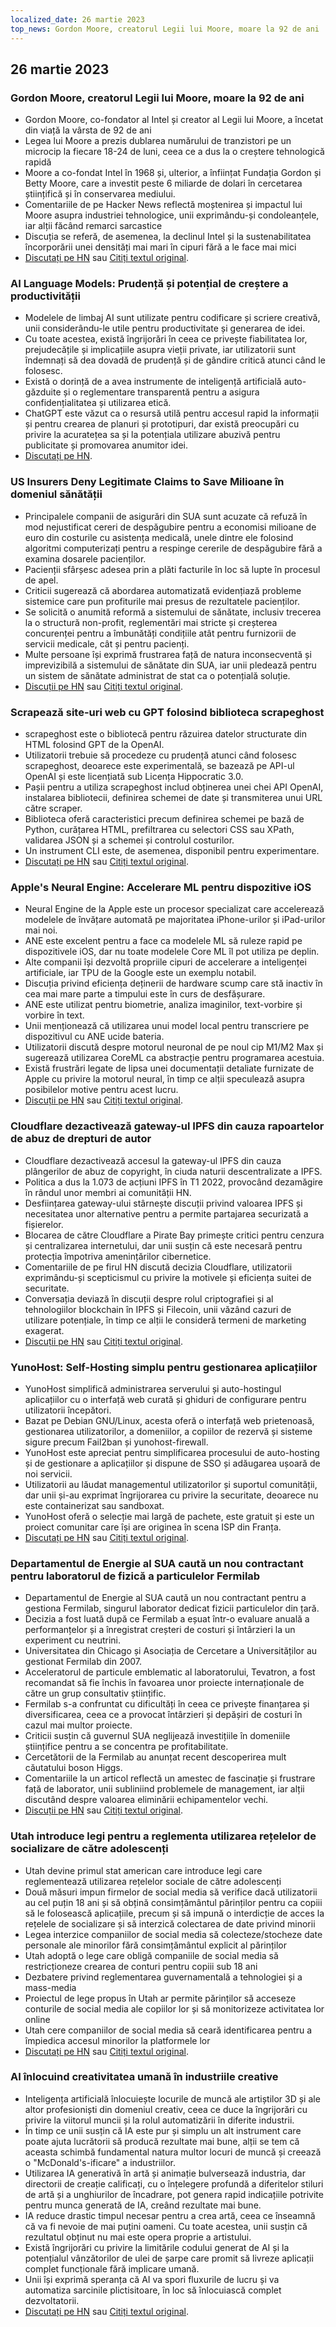 ```yaml
---
localized_date: 26 martie 2023
top_news: Gordon Moore, creatorul Legii lui Moore, moare la 92 de ani
---
```










<CallToAction />

<Steps>

## 26 martie 2023

### Gordon Moore, creatorul Legii lui Moore, moare la 92 de ani

- Gordon Moore, co-fondator al Intel și creator al Legii lui Moore, a încetat din viață la vârsta de 92 de ani
- Legea lui Moore a prezis dublarea numărului de tranzistori pe un microcip la fiecare 18-24 de luni, ceea ce a dus la o creștere tehnologică rapidă
- Moore a co-fondat Intel în 1968 și, ulterior, a înființat Fundația Gordon și Betty Moore, care a investit peste 6 miliarde de dolari în cercetarea științifică și în conservarea mediului.
- Comentariile de pe Hacker News reflectă moștenirea și impactul lui Moore asupra industriei tehnologice, unii exprimându-și condoleanțele, iar alții făcând remarci sarcastice
- Discuția se referă, de asemenea, la declinul Intel și la sustenabilitatea încorporării unei densități mai mari în cipuri fără a le face mai mici
- [Discutați pe HN](http://news.ycombinator.com/item?id=35297420) sau [Citiți textul original](https://www.moore.org/article-detail?newsUrlName=in-memoriam-gordon-moore-1929-2023).

### AI Language Models: Prudență și potențial de creștere a productivității

- Modelele de limbaj AI sunt utilizate pentru codificare și scriere creativă, unii considerându-le utile pentru productivitate și generarea de idei.
- Cu toate acestea, există îngrijorări în ceea ce privește fiabilitatea lor, prejudecățile și implicațiile asupra vieții private, iar utilizatorii sunt îndemnați să dea dovadă de prudență și de gândire critică atunci când le folosesc.
- Există o dorință de a avea instrumente de inteligență artificială auto-găzduite și o reglementare transparentă pentru a asigura confidențialitatea și utilizarea etică.
- ChatGPT este văzut ca o resursă utilă pentru accesul rapid la informații și pentru crearea de planuri și prototipuri, dar există preocupări cu privire la acuratețea sa și la potențiala utilizare abuzivă pentru publicitate și promovarea anumitor idei.
- [Discutați pe HN](http://news.ycombinator.com/item?id=35299071).

### US Insurers Deny Legitimate Claims to Save Milioane în domeniul sănătății

- Principalele companii de asigurări din SUA sunt acuzate că refuză în mod nejustificat cereri de despăgubire pentru a economisi milioane de euro din costurile cu asistența medicală, unele dintre ele folosind algoritmi computerizați pentru a respinge cererile de despăgubire fără a examina dosarele pacienților.
- Pacienții sfârșesc adesea prin a plăti facturile în loc să lupte în procesul de apel.
- Criticii sugerează că abordarea automatizată evidențiază probleme sistemice care pun profiturile mai presus de rezultatele pacienților.
- Se solicită o anumită reformă a sistemului de sănătate, inclusiv trecerea la o structură non-profit, reglementări mai stricte și creșterea concurenței pentru a îmbunătăți condițiile atât pentru furnizorii de servicii medicale, cât și pentru pacienți.
- Multe persoane își exprimă frustrarea față de natura inconsecventă și imprevizibilă a sistemului de sănătate din SUA, iar unii pledează pentru un sistem de sănătate administrat de stat ca o potențială soluție.
- [Discuții pe HN](http://news.ycombinator.com/item?id=35304017) sau [Citiți textul original](https://www.propublica.org/article/cigna-pxdx-medical-health-insurance-rejection-claims).

### Scrapează site-uri web cu GPT folosind biblioteca scrapeghost

- scrapeghost este o bibliotecă pentru răzuirea datelor structurate din HTML folosind GPT de la OpenAI.
- Utilizatorii trebuie să procedeze cu prudență atunci când folosesc scrapeghost, deoarece este experimentală, se bazează pe API-ul OpenAI și este licențiată sub Licența Hippocratic 3.0.
- Pașii pentru a utiliza scrapeghost includ obținerea unei chei API OpenAI, instalarea bibliotecii, definirea schemei de date și transmiterea unui URL către scraper.
- Biblioteca oferă caracteristici precum definirea schemei pe bază de Python, curățarea HTML, prefiltrarea cu selectori CSS sau XPath, validarea JSON și a schemei și controlul costurilor.
- Un instrument CLI este, de asemenea, disponibil pentru experimentare.
- [Discutați pe HN](http://news.ycombinator.com/item?id=35305655) sau [Citiți textul original](https://jamesturk.github.io/scrapeghost/).

### Apple's Neural Engine: Accelerare ML pentru dispozitive iOS

- Neural Engine de la Apple este un procesor specializat care accelerează modelele de învățare automată pe majoritatea iPhone-urilor și iPad-urilor mai noi.
- ANE este excelent pentru a face ca modelele ML să ruleze rapid pe dispozitivele iOS, dar nu toate modelele Core ML îl pot utiliza pe deplin.
- Alte companii își dezvoltă propriile cipuri de accelerare a inteligenței artificiale, iar TPU de la Google este un exemplu notabil.
- Discuția privind eficiența deținerii de hardware scump care stă inactiv în cea mai mare parte a timpului este în curs de desfășurare.
- ANE este utilizat pentru biometrie, analiza imaginilor, text-vorbire și vorbire în text.
- Unii menționează că utilizarea unui model local pentru transcriere pe dispozitivul cu ANE ucide bateria.
- Utilizatorii discută despre motorul neuronal de pe noul cip M1/M2 Max și sugerează utilizarea CoreML ca abstracție pentru programarea acestuia.
- Există frustrări legate de lipsa unei documentații detaliate furnizate de Apple cu privire la motorul neural, în timp ce alții speculează asupra posibilelor motive pentru acest lucru.
- [Discuții pe HN](http://news.ycombinator.com/item?id=35301447) sau [Citiți textul original](https://github.com/hollance/neural-engine).

### Cloudflare dezactivează gateway-ul IPFS din cauza rapoartelor de abuz de drepturi de autor

- Cloudflare dezactivează accesul la gateway-ul IPFS din cauza plângerilor de abuz de copyright, în ciuda naturii descentralizate a IPFS.
- Politica a dus la 1.073 de acțiuni IPFS în T1 2022, provocând dezamăgire în rândul unor membri ai comunității HN.
- Desființarea gateway-ului stârnește discuții privind valoarea IPFS și necesitatea unor alternative pentru a permite partajarea securizată a fișierelor.
- Blocarea de către Cloudflare a Pirate Bay primește critici pentru cenzura și centralizarea internetului, dar unii susțin că este necesară pentru protecția împotriva amenințărilor cibernetice.
- Comentariile de pe firul HN discută decizia Cloudflare, utilizatorii exprimându-și scepticismul cu privire la motivele și eficiența suitei de securitate.
- Conversația deviază în discuții despre rolul criptografiei și al tehnologiilor blockchain în IPFS și Filecoin, unii văzând cazuri de utilizare potențiale, în timp ce alții le consideră termeni de marketing exagerat.
- [Discuții pe HN](http://news.ycombinator.com/item?id=35300200) sau [Citiți textul original](https://torrentfreak.com/cloudflare-disables-access-to-pirated-content-on-its-ipfs-gateway-230324/).

### YunoHost: Self-Hosting simplu pentru gestionarea aplicațiilor

- YunoHost simplifică administrarea serverului și auto-hostingul aplicațiilor cu o interfață web curată și ghiduri de configurare pentru utilizatorii începători.
- Bazat pe Debian GNU/Linux, acesta oferă o interfață web prietenoasă, gestionarea utilizatorilor, a domeniilor, a copiilor de rezervă și sisteme sigure precum Fail2ban și yunohost-firewall.
- YunoHost este apreciat pentru simplificarea procesului de auto-hosting și de gestionare a aplicațiilor și dispune de SSO și adăugarea ușoară de noi servicii.
- Utilizatorii au lăudat managementul utilizatorilor și suportul comunității, dar unii și-au exprimat îngrijorarea cu privire la securitate, deoarece nu este containerizat sau sandboxat.
- YunoHost oferă o selecție mai largă de pachete, este gratuit și este un proiect comunitar care își are originea în scena ISP din Franța.
- [Discutați pe HN](http://news.ycombinator.com/item?id=35300482) sau [Citiți textul original](https://yunohost.org).

### Departamentul de Energie al SUA caută un nou contractant pentru laboratorul de fizică a particulelor Fermilab

- Departamentul de Energie al SUA caută un nou contractant pentru a gestiona Fermilab, singurul laborator dedicat fizicii particulelor din țară.
- Decizia a fost luată după ce Fermilab a eșuat într-o evaluare anuală a performanțelor și a înregistrat creșteri de costuri și întârzieri la un experiment cu neutrini.
- Universitatea din Chicago și Asociația de Cercetare a Universităților au gestionat Fermilab din 2007.
- Acceleratorul de particule emblematic al laboratorului, Tevatron, a fost recomandat să fie închis în favoarea unor proiecte internaționale de către un grup consultativ științific.
- Fermilab s-a confruntat cu dificultăți în ceea ce privește finanțarea și diversificarea, ceea ce a provocat întârzieri și depășiri de costuri în cazul mai multor proiecte.
- Criticii susțin că guvernul SUA neglijează investițiile în domeniile științifice pentru a se concentra pe profitabilitate.
- Cercetătorii de la Fermilab au anunțat recent descoperirea mult căutatului boson Higgs.
- Comentariile la un articol reflectă un amestec de fascinație și frustrare față de laborator, unii subliniind problemele de management, iar alții discutând despre valoarea eliminării echipamentelor vechi.
- [Discuții pe HN](http://news.ycombinator.com/item?id=35303391) sau [Citiți textul original](https://www.science.org/content/article/major-shake-coming-fermilab-troubled-u-s-particle-physics-center).

### Utah introduce legi pentru a reglementa utilizarea rețelelor de socializare de către adolescenți

- Utah devine primul stat american care introduce legi care reglementează utilizarea rețelelor sociale de către adolescenți
- Două măsuri impun firmelor de social media să verifice dacă utilizatorii au cel puțin 18 ani și să obțină consimțământul părinților pentru ca copiii să le folosească aplicațiile, precum și să impună o interdicție de acces la rețelele de socializare și să interzică colectarea de date privind minorii
- Legea interzice companiilor de social media să colecteze/stocheze date personale ale minorilor fără consimțământul explicit al părinților
- Utah adoptă o lege care obligă companiile de social media să restricționeze crearea de conturi pentru copiii sub 18 ani
- Dezbatere privind reglementarea guvernamentală a tehnologiei și a mass-media
- Proiectul de lege propus în Utah ar permite părinților să acceseze conturile de social media ale copiilor lor și să monitorizeze activitatea lor online
- Utah cere companiilor de social media să ceară identificarea pentru a împiedica accesul minorilor la platformele lor
- [Discutați pe HN](http://news.ycombinator.com/item?id=35307647) sau [Citiți textul original](https://www.bbc.com/news/world-us-canada-65060733).

### AI înlocuind creativitatea umană în industriile creative

- Inteligența artificială înlocuiește locurile de muncă ale artiștilor 3D și ale altor profesioniști din domeniul creativ, ceea ce duce la îngrijorări cu privire la viitorul muncii și la rolul automatizării în diferite industrii.
- În timp ce unii susțin că IA este pur și simplu un alt instrument care poate ajuta lucrătorii să producă rezultate mai bune, alții se tem că aceasta schimbă fundamental natura multor locuri de muncă și creează o "McDonald's-ificare" a industriilor.
- Utilizarea IA generativă în artă și animație bulversează industria, dar directorii de creație calificați, cu o înțelegere profundă a diferitelor stiluri de artă și a unghiurilor de încadrare, pot genera rapid indicațiile potrivite pentru munca generată de IA, creând rezultate mai bune.
- IA reduce drastic timpul necesar pentru a crea artă, ceea ce înseamnă că va fi nevoie de mai puțini oameni. Cu toate acestea, unii susțin că rezultatul obținut nu mai este opera proprie a artistului.
- Există îngrijorări cu privire la limitările codului generat de AI și la potențialul vânzătorilor de ulei de șarpe care promit să livreze aplicații complet funcționale fără implicare umană.
- Unii își exprimă speranța că AI va spori fluxurile de lucru și va automatiza sarcinile plictisitoare, în loc să înlocuiască complet dezvoltatorii.
- [Discutați pe HN](http://news.ycombinator.com/item?id=35308498) sau [Citiți textul original](https://reddit.com/r/blender/comments/121lhfq/i_lost_everything_that_made_me_love_my_job/).

</Steps>

